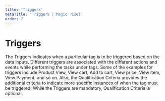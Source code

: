 ---
title: 'Triggers'
metaTitle: 'Triggers | Magic Pixel'
order: 7
---

# Triggers

The Triggers indicates when a particular tag is to be triggered based on the data inputs. Different triggers are associated with the different actions and events while performing the tasks under tags. Some of the examples for triggers include Product View, View cart, Add to cart, View price, View item, View Payment, and so on. Also, the Qualification Criteria provides the additional criteria to indicate more specific instances of when the tag must be triggered. While the Triggers are mandatory, Qualification Criteria is optional.